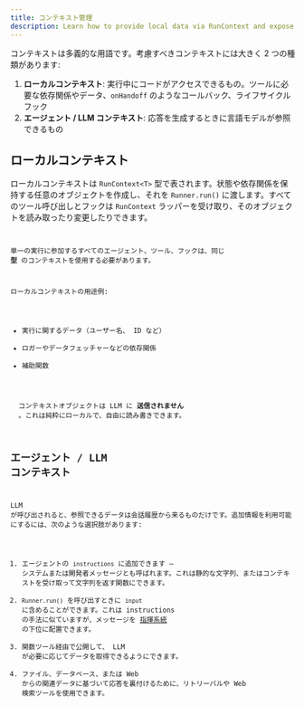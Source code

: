 ```yaml
---
title: コンテキスト管理
description: Learn how to provide local data via RunContext and expose context to the LLM
---
```



コンテキストは多義的な用語です。考慮すべきコンテキストには大きく 2 つの種類があります:

1. **ローカルコンテキスト**: 実行中にコードがアクセスできるもの。ツールに必要な依存関係やデータ、`onHandoff` のようなコールバック、ライフサイクルフック
2. **エージェント / LLM コンテキスト**: 応答を生成するときに言語モデルが参照できるもの

## ローカルコンテキスト

ローカルコンテキストは `RunContext<T>` 型で表されます。状態や依存関係を保持する任意のオブジェクトを作成し、それを `Runner.run()` に渡します。すべてのツール呼び出しとフックは `RunContext` ラッパーを受け取り、そのオブジェクトを読み取ったり変更したりできます。

<Code
  lang="typescript"
  code={localContextExample}
  title="ローカルコンテキストの例"
/>

単一の実行に参加するすべてのエージェント、ツール、フックは、同じ **型** のコンテキストを使用する必要があります。

ローカルコンテキストの用途例:

- 実行に関するデータ（ユーザー名、 ID など）
- ロガーやデータフェッチャーなどの依存関係
- 補助関数

<Aside type="note">
  コンテキストオブジェクトは LLM に <b>送信されません</b>
  。これは純粋にローカルで、自由に読み書きできます。
</Aside>

## エージェント / LLM コンテキスト

LLM が呼び出されると、参照できるデータは会話履歴から来るものだけです。追加情報を利用可能にするには、次のような選択肢があります:

1. エージェントの `instructions` に追加できます — システムまたは開発者メッセージとも呼ばれます。これは静的な文字列、またはコンテキストを受け取って文字列を返す関数にできます。
2. `Runner.run()` を呼び出すときに `input` に含めることができます。これは instructions の手法に似ていますが、メッセージを [指揮系統](https://cdn.openai.com/spec/model-spec-2024-05-08.html#follow-the-chain-of-command) の下位に配置できます。
3. 関数ツール経由で公開して、 LLM が必要に応じてデータを取得できるようにできます。
4. ファイル、データベース、または Web からの関連データに基づいて応答を裏付けるために、リトリーバルや Web 検索ツールを使用できます。
